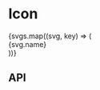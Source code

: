 
<Meta title="Components/Icon" component={Icon} />

# Icon

<Preview>
  <Story name="Base component">
    <div style={{ display: 'flex', flexWrap: 'wrap', textAlign: 'center' }}>
      {svgs.map((svg, key) => (
        <div style={{ padding: '20px 40px' }} key={key}>
          <Icon
            height={knobs.number('height', 50, 'Presentation')}
            width={knobs.number('width', 50, 'Presentation')}
            name={svg.name}
            theme={knobs.select(
              'theme',
              ['dark', 'light'],
              'dark',
              'Presentation',
            )}
          />
          <div style={{ marginTop: '10px' }}>{svg.name}</div>
        </div>
      ))}
    </div>
  </Story>
</Preview>

## API

<Props of={Icon} />
